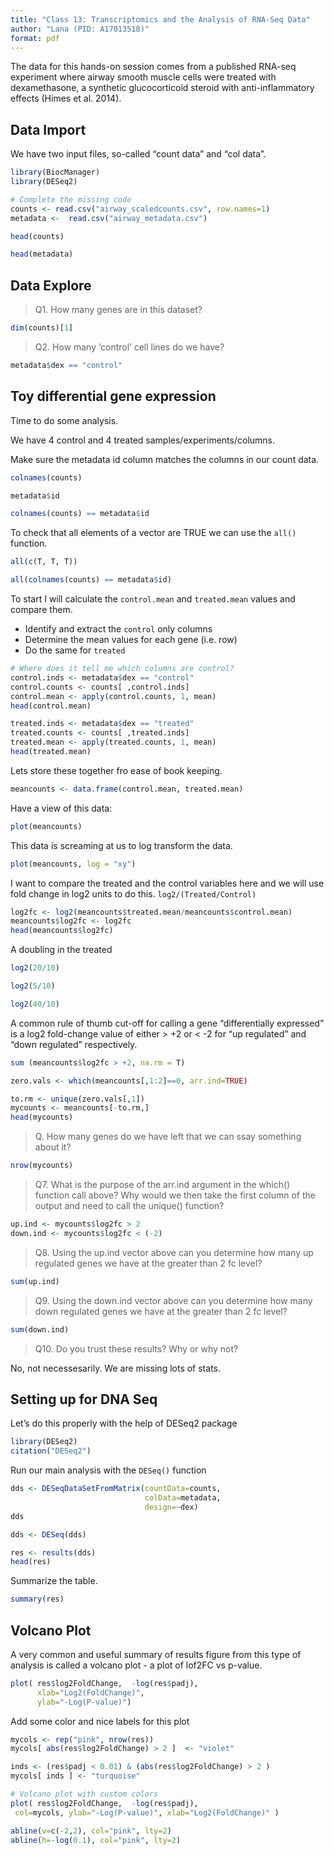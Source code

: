 ```yaml
---
title: "Class 13: Transcriptomics and the Analysis of RNA-Seq Data"
author: "Lana (PID: A17013518)"
format: pdf
---
```


The data for this hands-on session comes from a published RNA-seq experiment where airway smooth muscle cells were treated with dexamethasone, a synthetic glucocorticoid steroid with anti-inflammatory effects (Himes et al. 2014).

## Data Import

We have two input files, so-called "count data" and "col data".

```r
library(BiocManager)
library(DESeq2)
```

```r
# Complete the missing code
counts <- read.csv("airway_scaledcounts.csv", row.names=1)
metadata <-  read.csv("airway_metadata.csv")
```

```r
head(counts)
```

```r
head(metadata)
```


## Data Explore

> Q1. How many genes are in this dataset? 

```r
dim(counts)[1]
```


> Q2. How many ‘control’ cell lines do we have?

```r
metadata$dex == "control"
```


## Toy differential gene expression

Time to do some analysis.

We have 4 control and 4 treated samples/experiments/columns.

Make sure the metadata id column matches the columns in our count data. 

```r
colnames(counts)
```

```r
metadata$id
```

```r
colnames(counts) == metadata$id
```

To check that all elements of a vector are TRUE we can use the `all()` function. 

```r
all(c(T, T, T))
```

```r
all(colnames(counts) == metadata$id) 
```

To start I will calculate the `control.mean` and `treated.mean` values and compare them. 

- Identify and extract the `control` only columns
- Determine the mean values for each gene (i.e. row)
- Do the same for `treated`

```r
# Where does it tell me which columns are control?
control.inds <- metadata$dex == "control"
control.counts <- counts[ ,control.inds]
control.mean <- apply(control.counts, 1, mean)
head(control.mean)
```

```r
treated.inds <- metadata$dex == "treated"
treated.counts <- counts[ ,treated.inds]
treated.mean <- apply(treated.counts, 1, mean)
head(treated.mean)
```

Lets store these together fro ease of book keeping.

```r
meancounts <- data.frame(control.mean, treated.mean)
```

Have a view of this data:

```r
plot(meancounts)
```

This data is screaming at us to log transform the data. 

```r
plot(meancounts, log = "xy")
```

I want to compare the treated and the control variables here and we will use fold change in log2 units to do this. `log2/(Treated/Control)`

```r
log2fc <- log2(meancounts$treated.mean/meancounts$control.mean)
meancounts$log2fc <- log2fc
head(meancounts$log2fc)
```

A doubling in the treated

```r
log2(20/10)
```

```r
log2(5/10)
```

```r
log2(40/10)
```

A common rule of thumb cut-off for calling a gene "differentially expressed" is a log2 fold-change value of either > +2 or < -2 for "up regulated" and "down regulated" respectively. 

```r
sum (meancounts$log2fc > +2, na.rm = T)
```


```r
zero.vals <- which(meancounts[,1:2]==0, arr.ind=TRUE)

to.rm <- unique(zero.vals[,1])
mycounts <- meancounts[-to.rm,]
head(mycounts)

```

> Q. How many genes do we have left that we can ssay something about it?

```r
nrow(mycounts)
```

> Q7. What is the purpose of the arr.ind argument in the which() function call above? Why would we then take the first column of the output and need to call the unique() function?

```r
up.ind <- mycounts$log2fc > 2
down.ind <- mycounts$log2fc < (-2)
```


> Q8. Using the up.ind vector above can you determine how many up regulated genes we have at the greater than 2 fc level? 

```r
sum(up.ind)
```


> Q9. Using the down.ind vector above can you determine how many down regulated genes we have at the greater than 2 fc level? 

```r
sum(down.ind)
```


> Q10. Do you trust these results? Why or why not?

No, not necessesarily. We are missing lots of stats. 

## Setting up for DNA Seq

Let's do this properly with the help of DESeq2 package

```r
library(DESeq2)
citation("DESeq2")
```

Run our main analysis with the `DESeq()` function

```r
dds <- DESeqDataSetFromMatrix(countData=counts, 
                              colData=metadata, 
                              design=~dex)
dds
```

```r
dds <- DESeq(dds)
```


```r
res <- results(dds)
head(res)
```

Summarize the table.

```r
summary(res)
```

## Volcano Plot

A very common and useful summary of results figure from this type of analysis is called a volcano plot - a plot of lof2FC vs p-value. 

```r
plot( res$log2FoldChange,  -log(res$padj), 
      xlab="Log2(FoldChange)",
      ylab="-Log(P-value)")
```

Add some color and nice labels for this plot

```r
mycols <- rep("pink", nrow(res))
mycols[ abs(res$log2FoldChange) > 2 ]  <- "violet" 

inds <- (res$padj < 0.01) & (abs(res$log2FoldChange) > 2 )
mycols[ inds ] <- "turquoise"

# Volcano plot with custom colors 
plot( res$log2FoldChange,  -log(res$padj), 
 col=mycols, ylab="-Log(P-value)", xlab="Log2(FoldChange)" )

abline(v=c(-2,2), col="pink", lty=2)
abline(h=-log(0.1), col="pink", lty=2)
```

